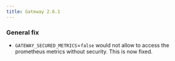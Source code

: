 ```yaml
---
title: Gateway 2.6.1
---
```


### General fix

* `GATEWAY_SECURED_METRICS`=`false` would not allow to access the prometheus metrics without security. This is now fixed.
